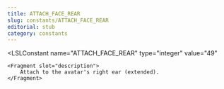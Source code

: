 ```yaml
---
title: ATTACH_FACE_REAR
slug: constants/ATTACH_FACE_REAR
editorial: stub
category: constants
---
```


<LSLConstant
	name="ATTACH_FACE_REAR"
	type="integer"
	value="49"
>
	<Fragment slot="description">
		Attach to the avatar's right ear (extended).
	</Fragment>
</LSLConstant>
